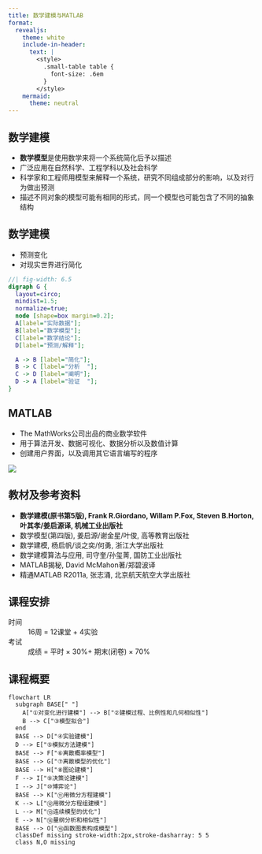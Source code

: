 ```yaml
---
title: 数学建模与MATLAB
format:
  revealjs:
    theme: white
    include-in-header:
      text: |
        <style>
          .small-table table {
            font-size: .6em
          }
        </style>
    mermaid:
      theme: neutral
---
```


## 数学建模

- **数学模型**是使用数学来将一个系统简化后予以描述
- 广泛应用在自然科学、工程学科以及社会科学
- 科学家和工程师用模型来解释一个系统，研究不同组成部分的影响，以及对行为做出预测
- 描述不同对象的模型可能有相同的形式，同一个模型也可能包含了不同的抽象结构

## 数学建模

- 预测变化
- 对现实世界进行简化

```dot
//| fig-width: 6.5
digraph G {
  layout=circo;
  mindist=1.5;
  normalize=true;
  node [shape=box margin=0.2];
  A[label="实际数据"];
  B[label="数学模型"];
  C[label="数学结论"];
  D[label="预测/解释"];

  A -> B [label="简化"];
  B -> C [label="分析  "];
  C -> D [label="阐明"];
  D -> A [label="验证  "];
}   
```

## MATLAB

- The MathWorks公司出品的商业数学软件
- 用于算法开发、数据可视化、数据分析以及数值计算
- 创建用户界面，以及调用其它语言编写的程序

![](images/matlab.jpg){fig-align="center"}

## 教材及参考资料

- **数学建模(原书第5版), Frank R.Giordano, Willam P.Fox, Steven B.Horton, 叶其孝/姜启源译, 机械工业出版社**
- 数学模型(第四版), 姜启源/谢金星/叶俊, 高等教育出版社
- 数学建模, 杨启帆/谈之奕/何勇, 浙江大学出版社
- 数学建模算法与应用, 司守奎/孙玺菁, 国防工业出版社
- MATLAB揭秘, David McMahon著/郑碧波译
- 精通MATLAB R2011a, 张志涌, 北京航天航空大学出版社

## 课程安排

时间
: 16周 = 12课堂 + 4实验

考试
: 成绩 = 平时 $\times$ 30%+ 期末(闭卷) $\times$ 70%

## 课程概要

```mermaid
flowchart LR
  subgraph BASE[" "]
    A["①对变化进行建模"] --> B["②建模过程、比例性和几何相似性"]
    B --> C["③模型拟合"]
  end
  BASE --> D["④实验建模"]
  D --> E["⑤模拟方法建模"]
  BASE --> F["⑥离散概率模型"]
  BASE --> G["⑦离散模型的优化"]
  BASE --> H["⑧图论建模"]
  F --> I["⑨决策论建模"]
  I --> J["⑩博弈论"]
  BASE --> K["⑪用微分方程建模"]
  K --> L["⑫用微分方程组建模"]
  L --> M["⑬连续模型的优化"]
  E --> N["⑭量纲分析和相似性"]
  BASE --> O["⑮函数图表构成模型"]
  classDef missing stroke-width:2px,stroke-dasharray: 5 5
  class N,O missing
```
